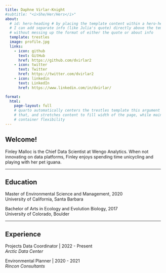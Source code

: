 ```yaml
---
title: Daphne Virlar-Knight
#subtitle: "<i>She/Her/Hers</i>"
about:
  # id: hero-heading # by placing the template content within a hero-heading block,
  # I can add separate info (like Julia's quote) directly above the template info
  # without messing up the format of either the quote or about info
  template: trestles
  image: profile.jpg
  links:
    - icon: github
      text: GitHub
      href: https://github.com/dvirlar2
    - icon: twitter
      text: Twitter
      href: https://twitter.com/dvirlar2
    - icon: linkedin
      text: LinkedIn
      href: https://www.linkedin.com/in/dvirlar/

format:
  html:
    page-layout: full
    # quarto automatically centers the trestles template this argument overrides
    # that, and stretches content to fill width of the page, while mainting 
    # container flexibility
---
```

<!--- Maybe there's a better palce for this??
<center>
"Data science is the discipline of turning raw data into understanding" <br>
<i> Julia Stewart Lowndes, PhD </i>
</center>
--->

## Welcome! 

Finley Malloc is the Chief Data Scientist at Wengo Analytics. When not innovating on data platforms, Finley enjoys spending  time unicycling and playing with her pet iguana.


-------------------------------------------------------------------------------

## Education 
Master of Environmental Science and Management, 2020 <br>
University of California, Santa Barbara

Bachelor of Arts in Ecology and Evolution Biology, 2017 <br>
University of Colorado, Boulder

------------------------------------------------------------------------------

## Experience 

Projects Data Coordinator | 2022 - Present <br>
<i>Arctic Data Center </i>

Environmental Planner | 2020 - 2021 <br>
<i>Rincon Consultants </i>